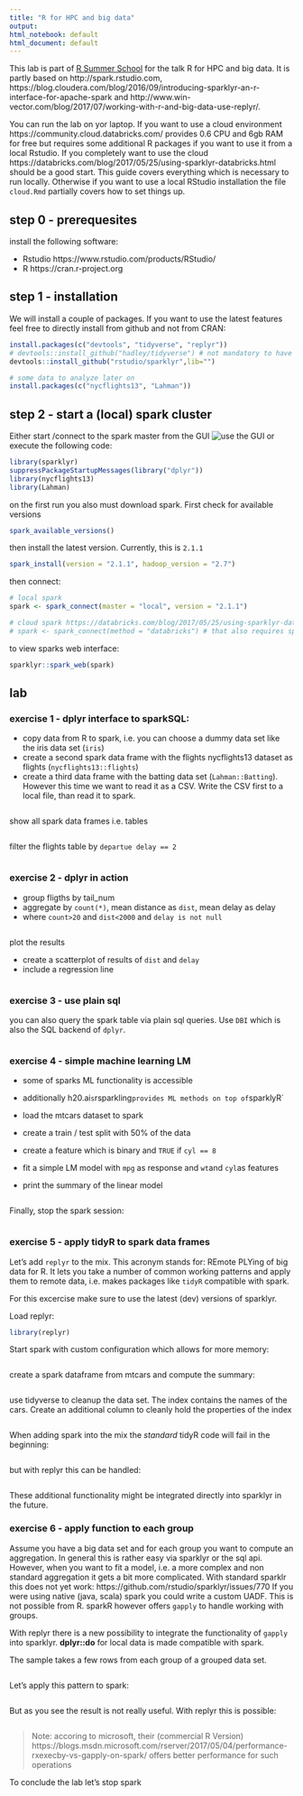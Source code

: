 ```yaml
---
title: "R for HPC and big data"
output:
html_notebook: default
html_document: default
---
```


This lab is part of [R Summer School](http://rsummer.data-analysis.at) for the talk R for HPC and big data.
It is partly based on http://spark.rstudio.com, https://blog.cloudera.com/blog/2016/09/introducing-sparklyr-an-r-interface-for-apache-spark and http://www.win-vector.com/blog/2017/07/working-with-r-and-big-data-use-replyr/.

You can run the lab on yor laptop. If you want to use a cloud environment https://community.cloud.databricks.com/ provides 0.6 CPU and 6gb RAM for free but requires some additional R packages if you want to use it from a local Rstudio. If you completely want to use the cloud https://databricks.com/blog/2017/05/25/using-sparklyr-databricks.html should be a good start.
This guide covers everything which is necessary to run locally. Otherwise if you want to use a local RStudio installation the file `cloud.Rmd` partially covers how to set things up.

## step 0 - prerequesites
install the following software:

- Rstudio https://www.rstudio.com/products/RStudio/
- R https://cran.r-project.org

## step 1 - installation
We will install a couple of packages. If you want to use the latest features feel free to directly install from github and not from CRAN:

```r
install.packages(c("devtools", "tidyverse", "replyr"))
# devtools::install_github("hadley/tidyverse") # not mandatory to have the latest features here.
devtools::install_github("rstudio/sparklyr",lib="")

# some data to analyze later on
install.packages(c("nycflights13", "Lahman"))
```

## step 2 - start a (local) spark cluster
Either start /connect to the spark master from the GUI
![use the GUI](img/startingSpark.png) or execute the following code:

```r
library(sparklyr)
suppressPackageStartupMessages(library("dplyr"))
library(nycflights13)
library(Lahman)
```
on the first run you also must download spark. First check for available versions

```r
spark_available_versions()
```

then install the latest version. Currently, this is `2.1.1`

```r
spark_install(version = "2.1.1", hadoop_version = "2.7")
```
then connect:
```r
# local spark
spark <- spark_connect(master = "local", version = "2.1.1")

# cloud spark https://databricks.com/blog/2017/05/25/using-sparklyr-databricks.html
# spark <- spark_connect(method = "databricks") # that also requires sparkR to be installed
```

to view sparks web interface:
```r
sparklyr::spark_web(spark)
```

## lab

### exercise 1 - dplyr interface to sparkSQL:

- copy data from R to spark, i.e. you can choose a dummy data set like the iris data set (`iris`)
- create a second spark data frame with the flights nycflights13 dataset as flights (`nycflights13::flights`)
- create a third data frame with the batting data set (`Lahman::Batting`). However this time we want to read it as a CSV. Write the CSV first to a local file, than read it to spark.

```r

```
show all spark data frames i.e. tables
```r

```

filter the flights table by `departue delay == 2`
```r

```
### exercise 2 - dplyr in action

- group fligths by tail_num
- aggregate by `count(*)`, mean distance as `dist`, mean delay as delay
- where `count>20` and `dist<2000` and `delay is not null`
```r

```
plot the results

- create a scatterplot of results of `dist` and `delay`
- include a regression line
```r

```

### exercise 3 - use plain sql
you can also query the spark table via plain sql queries. Use `DBI` which is also the SQL backend of `dplyr`.
```r

```

### exercise 4 - simple machine learning LM
- some of sparks ML functionality is accessible
- additionally h20.ai`s `rsparkling` provides ML methods on top of `sparklyR`

- load the mtcars dataset to spark
- create a train / test split with 50% of the data
- create a feature which is binary and `TRUE` if `cyl == 8`
- fit a simple LM model with `mpg` as response and `wt`and `cyl`as features
- print the summary of the linear model

```r

```
Finally, stop the spark session:
```r

```

### exercise 5 - apply tidyR to spark data frames
Let's add `replyr` to the mix. This acronym stands for: REmote PLYing of big data for R. It lets you take a number of common working patterns and apply them to remote data, i.e. makes packages like `tidyR` compatible with spark.

For this excercise make sure to use the latest (dev) versions of sparklyr. 

Load replyr:
```r
library(replyr)
```


Start spark with custom configuration which allows for more memory:
```r

```

create a spark dataframe from mtcars and compute the summary:
```r

```

use tidyverse to cleanup the data set. The index contains the names of the cars. Create an additional column to cleanly hold the properties of the index
```r

```

When adding spark into the mix the *standard* tidyR code will fail in the beginning:
```r

```

but with replyr this can be handled:
```r

```

These additional functionality might be integrated directly into sparklyr in the future.

### exercise 6 - apply function to each group
Assume you have a big data set and for each group you want to compute an aggregation. In general this is rather easy via sparklyr or the sql api. However, when you want to fit a model, i.e. a more complex and non standard aggregation it gets a bit more complicated.
With standard sparklr this does not yet work: https://github.com/rstudio/sparklyr/issues/770 If you were using native (java, scala) spark you could write a custom UADF. This is not possible from R.
sparkR however offers `gapply` to handle working with groups. 

With replyr there is a new possibility to integrate the functionality of `gapply` into sparklyr. **dplyr::do** for local data is made compatible with spark.

The sample takes a few rows from each group of a grouped data set.
```r

```

Let's apply this pattern to spark:
```r

```
But as you see the result is not really useful.
With replyr this is possible:

```r

```


> Note: accoring to microsoft, their (commercial R Version) https://blogs.msdn.microsoft.com/rserver/2017/05/04/performance-rxexecby-vs-gapply-on-spark/ offers better performance for such operations

To conclude the lab let's stop spark
```r

```
